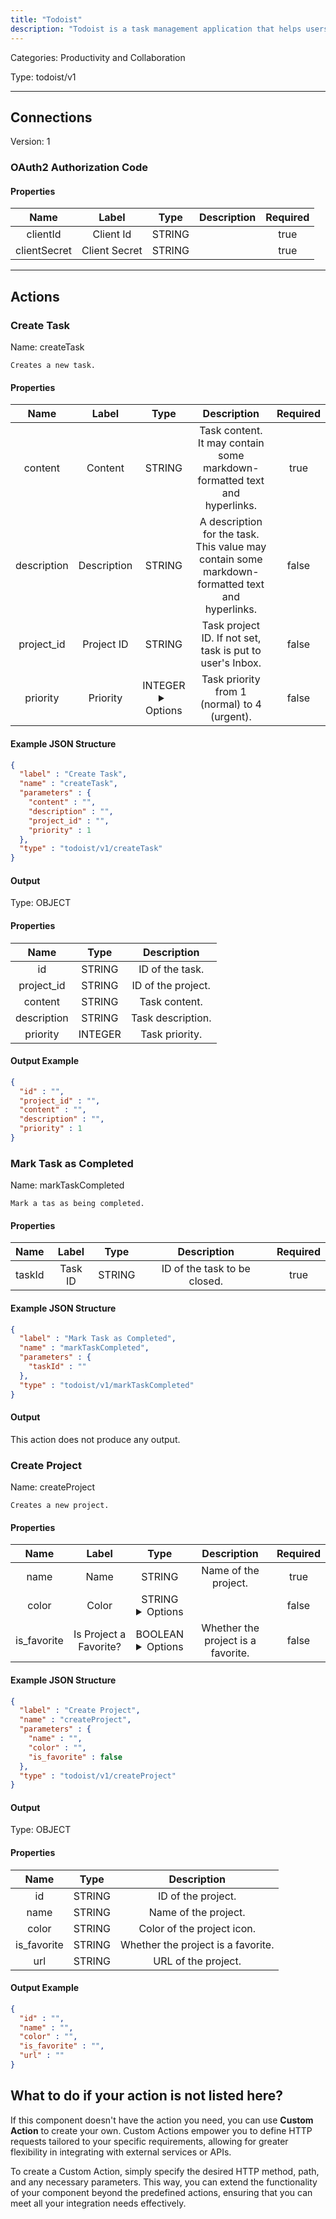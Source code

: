 ```yaml
---
title: "Todoist"
description: "Todoist is a task management application that helps users organize and prioritize their to-do lists."
---
```



Categories: Productivity and Collaboration


Type: todoist/v1

<hr />




## Connections

Version: 1


### OAuth2 Authorization Code

#### Properties

|      Name       |      Label     |     Type     |     Description     | Required |
|:---------------:|:--------------:|:------------:|:-------------------:|:--------:|
| clientId | Client Id | STRING |  | true |
| clientSecret | Client Secret | STRING |  | true |





<hr />


## Actions


### Create Task
Name: createTask

`Creates a new task.`

#### Properties

|      Name       |      Label     |     Type     |     Description     | Required |
|:---------------:|:--------------:|:------------:|:-------------------:|:--------:|
| content | Content | STRING | Task content. It may contain some markdown-formatted text and hyperlinks. | true |
| description | Description | STRING | A description for the task. This value may contain some markdown-formatted text and hyperlinks. | false |
| project_id | Project ID | STRING | Task project ID. If not set, task is put to user's Inbox. | false |
| priority | Priority | INTEGER <details> <summary> Options </summary> 1, 2, 3, 4 </details> | Task priority from 1 (normal) to 4 (urgent). | false |

#### Example JSON Structure
```json
{
  "label" : "Create Task",
  "name" : "createTask",
  "parameters" : {
    "content" : "",
    "description" : "",
    "project_id" : "",
    "priority" : 1
  },
  "type" : "todoist/v1/createTask"
}
```

#### Output



Type: OBJECT


#### Properties

|     Name     |     Type     |     Description     |
|:------------:|:------------:|:-------------------:|
| id | STRING | ID of the task. |
| project_id | STRING | ID of the project. |
| content | STRING | Task content. |
| description | STRING | Task description. |
| priority | INTEGER | Task priority. |




#### Output Example
```json
{
  "id" : "",
  "project_id" : "",
  "content" : "",
  "description" : "",
  "priority" : 1
}
```


### Mark Task as Completed
Name: markTaskCompleted

`Mark a tas as being completed.`

#### Properties

|      Name       |      Label     |     Type     |     Description     | Required |
|:---------------:|:--------------:|:------------:|:-------------------:|:--------:|
| taskId | Task ID | STRING | ID of the task to be closed. | true |

#### Example JSON Structure
```json
{
  "label" : "Mark Task as Completed",
  "name" : "markTaskCompleted",
  "parameters" : {
    "taskId" : ""
  },
  "type" : "todoist/v1/markTaskCompleted"
}
```

#### Output

This action does not produce any output.




### Create Project
Name: createProject

`Creates a new project.`

#### Properties

|      Name       |      Label     |     Type     |     Description     | Required |
|:---------------:|:--------------:|:------------:|:-------------------:|:--------:|
| name | Name | STRING | Name of the project. | true |
| color | Color | STRING <details> <summary> Options </summary> beryy_red, red, orange, yellow, olive_green, lime_green, green, mint_green, teal, sky_blue, light_blue, blue, grape, violet, lavender, magenta, salmon, charcoal, grey, taupe </details> |  | false |
| is_favorite | Is Project a Favorite? | BOOLEAN <details> <summary> Options </summary> true, false </details> | Whether the project is a favorite. | false |

#### Example JSON Structure
```json
{
  "label" : "Create Project",
  "name" : "createProject",
  "parameters" : {
    "name" : "",
    "color" : "",
    "is_favorite" : false
  },
  "type" : "todoist/v1/createProject"
}
```

#### Output



Type: OBJECT


#### Properties

|     Name     |     Type     |     Description     |
|:------------:|:------------:|:-------------------:|
| id | STRING | ID of the project. |
| name | STRING | Name of the project. |
| color | STRING | Color of the project icon. |
| is_favorite | STRING | Whether the project is a favorite. |
| url | STRING | URL of the project. |




#### Output Example
```json
{
  "id" : "",
  "name" : "",
  "color" : "",
  "is_favorite" : "",
  "url" : ""
}
```




## What to do if your action is not listed here?

If this component doesn't have the action you need, you can use **Custom Action** to create your own. Custom Actions empower you to define HTTP requests tailored to your specific requirements, allowing for greater flexibility in integrating with external services or APIs.

To create a Custom Action, simply specify the desired HTTP method, path, and any necessary parameters. This way, you can extend the functionality of your component beyond the predefined actions, ensuring that you can meet all your integration needs effectively.

